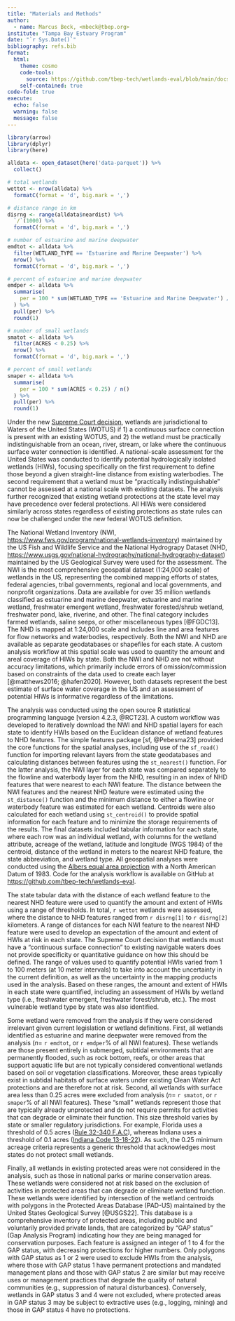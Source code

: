 ```yaml
---
title: "Materials and Methods"
author: 
  - name: Marcus Beck, <mbeck@tbep.org>
institute: "Tampa Bay Estuary Program"
date: "`r Sys.Date()`"
bibliography: refs.bib
format:
  html:
    theme: cosmo
    code-tools: 
      source: https://github.com/tbep-tech/wetlands-eval/blob/main/docs/methods.qmd
    self-contained: true
code-fold: true
execute:
  echo: false
  warning: false
  message: false
---
```


```r
library(arrow)
library(dplyr)
library(here)

alldata <- open_dataset(here('data-parquet')) %>% 
  collect()

# total wetlands
wettot <- nrow(alldata) %>% 
  formatC(format = 'd', big.mark = ',')

# distance range in km
disrng <- range(alldata$neardist) %>% 
  `/`(1000) %>% 
  formatC(format = 'd', big.mark = ',')

# number of estuarine and marine deepwater
emdtot <- alldata %>% 
  filter(WETLAND_TYPE == 'Estuarine and Marine Deepwater') %>% 
  nrow() %>% 
  formatC(format = 'd', big.mark = ',')

# percent of estuarine and marine deepwater
emdper <- alldata %>% 
  summarise(
    per = 100 * sum(WETLAND_TYPE == 'Estuarine and Marine Deepwater') / n()
  ) %>% 
  pull(per) %>% 
  round(1)

# number of small wetlands
smatot <- alldata %>% 
  filter(ACRES < 0.25) %>% 
  nrow() %>% 
  formatC(format = 'd', big.mark = ',')

# percent of small wetlands
smaper <- alldata %>% 
  summarise(
    per = 100 * sum(ACRES < 0.25) / n()
  ) %>% 
  pull(per) %>% 
  round(1)
```

Under the new [Supreme Court decision](https://www.supremecourt.gov/opinions/22pdf/21-454_4g15.pdf), wetlands are jurisdictional to Waters of the United States (WOTUS) if 1) a continuous surface connection is present with an existing WOTUS, and 2) the wetland must be practically indistinguishable from an ocean, river, stream, or lake where the continuous surface water connection is identified. A national-scale assessment for the United States was conducted to identify potential hydrologically isolated wetlands (HIWs), focusing specifically on the first requirement to define those beyond a given straight-line distance from existing waterbodies. The second requirement that a wetland must be "practically indistinguishable" cannot be assessed at a national scale with existing datasets. The analysis further recognized that existing wetland protections at the state level may have precedence over federal protections. All HIWs were considered similarly across states regardless of existing protections as state rules can now be challenged under the new federal WOTUS definition.

The National Wetland Inventory (NWI, <https://www.fws.gov/program/national-wetlands-inventory>) maintained by the US Fish and Wildlife Service and the National Hydrograpy Dataset (NHD, <https://www.usgs.gov/national-hydrography/national-hydrography-dataset>) maintained by the US Geological Survey were used for the assessment. The NWI is the most comprehensive geospatial dataset (1:24,000 scale) of wetlands in the US, representing the combined mapping efforts of states, federal agencies, tribal governments, regional and local governments, and nonprofit organizations. Data are available for over 35 million wetlands classified as estuarine and marine deepwater, estuarine and marine wetland, freshwater emergent wetland, freshwater forested/shrub wetland, freshwater pond, lake, riverine, and other. The final category includes farmed wetlands, saline seeps, or other miscellaneous types [@FGDC13]. The NHD is mapped at 1:24,000 scale and includes line and area features for flow networks and waterbodies, respectively. Both the NWI and NHD are available as separate geodatabases or shapefiles for each state. A custom analysis workflow at this spatial scale was used to quantity the amount and areal coverage of HIWs by state. Both the NWI and NHD are not without accuracy limitations, which primarily include errors of omission/commission based on constraints of the data used to create each layer [@matthews2016; @hafen2020]. However, both datasets represent the best estimate of surface water coverage in the US and an assessment of potential HIWs is informative regardless of the limitations.

The analysis was conducted using the open source R statistical programming language [version 4.2.3, @RCT23]. A custom workflow was developed to iteratively download the NWI and NHD spatial layers for each state to identify HWIs based on the Euclidean distance of wetland features to NHD features. The simple features package [sf, @Pebesma23] provided the core functions for the spatial analyses, including use of the `sf_read()` function for importing relevant layers from the state geodatabases and calculating distances between features using the `st_nearest()` function. For the latter analysis, the NWI layer for each state was compared separately to the flowline and waterbody layer from the NHD, resulting in an index of NHD features that were nearest to each NWI feature. The distance between the NWI features and the nearest NHD feature were estimated using the `st_distance()` function and the minimum distance to either a flowline or waterbody feature was estimated for each wetland. Centroids were also calculated for each wetland using `st_centroid()` to provide spatial information for each feature and to minimize the storage requirements of the results. The final datasets included tabular information for each state, where each row was an individual wetland, with columns for the wetland attribute, acreage of the wetland, latitude and longitude (WGS 1984) of the centroid, distance of the wetland in meters to the nearest NHD feature, the state abbreviation, and wetland type. All geospatial analyses were conducted using the [Albers equal area projection](https://www.fws.gov/node/264848) with a North American Datum of 1983. Code for the analysis workflow is available on GitHub at [https://github.com/tbep-tech/wetlands-eval](%5Bhttps://github.com/tbep-tech/wetlands-eval).

The state tabular data with the distance of each wetland feature to the nearest NHD feature were used to quantify the amount and extent of HWIs using a range of thresholds. In total, `r wettot` wetlands were assessed, where the distance to NHD features ranged from `r disrng[1]` to `r disrng[2]` kilometers. A range of distances for each NWI feature to the nearest NHD feature were used to develop an expectation of the amount and extent of HWIs at risk in each state. The Supreme Court decision that wetlands must have a "continuous surface connection" to existing navigable waters does not provide specificity or quantitative guidance on how this should be defined. The range of values used to quantify potential HWIs varied from 1 to 100 meters (at 10 meter intervals) to take into account the uncertainty in the current definition, as well as the uncertainty in the mapping products used in the analysis. Based on these ranges, the amount and extent of HWIs in each state were quantified, including an assessment of HWIs by wetland type (i.e., freshwater emergent, freshwater forest/shrub, etc.). The most vulnerable wetland type by state was also identified.

Some wetland were removed from the analysis if they were considered irrelevant given current legislation or wetland definitions. First, all wetlands identified as estuarine and marine deepwater were removed from the analysis ($n=$ `r emdtot`, or `r emdper`% of all NWI features). These wetlands are those present entirely in submerged, subtidal environments that are permanently flooded, such as rock bottom, reefs, or other areas that support aquatic life but are not typically considered conventional wetlands based on soil or vegetation classifications. Moreover, these areas typically exist in subtidal habitats of surface waters under existing Clean Water Act protections and are therefore not at risk. Second, all wetlands with surface area less than 0.25 acres were excluded from analysis ($n=$ `r smatot`, or `r smaper`% of all NWI features). These "small" wetlands represent those that are typically already unprotected and do not require permits for activities that can degrade or eliminate their function. This size threshold varies by state or smaller regulatory jurisdictions. For example, Florida uses a threshold of 0.5 acres ([Rule 32-340 F.A.C](https://www.flrules.org/gateway/ChapterHome.asp?Chapter=62-340)), whereas Indiana uses a threshold of 0.1 acres ([Indiana Code 13-18-22](https://www.in.gov/idem/wetlands/information-about/state-regulated-wetlands-program/overview-of-idem-state-regulated-wetland-permit-types/)). As such, the 0.25 minimum acreage criteria represents a generic threshold that acknowledges most states do not protect small wetlands.

Finally, all wetlands in existing protected areas were not considered in the analysis, such as those in national parks or marine conservation areas. These wetlands were considered not at risk based on the exclusion of activities in protected areas that can degrade or eliminate wetland function. These wetlands were identified by intersection of the wetland centroids with polygons in the Protected Areas Database (PAD-US) maintained by the United States Geological Survey [@USGS22]. This database is a comprehensive inventory of protected areas, including public and voluntarily provided private lands, that are categorized by "GAP status" (Gap Analysis Program) indicating how they are being managed for conservation purposes. Each feature is assigned an integer of 1 to 4 for the GAP status, with decreasing protections for higher numbers. Only polygons with GAP status as 1 or 2 were used to exclude HWIs from the analysis, where those with GAP status 1 have permanent protections and mandated management plans and those with GAP status 2 are similar but may receive uses or management practices that degrade the quality of natural communities (e.g., suppression of natural disturbances). Conversely, wetlands in GAP status 3 and 4 were not excluded, where protected areas in GAP status 3 may be subject to extractive uses (e.g., logging, mining) and those in GAP status 4 have no protections.
